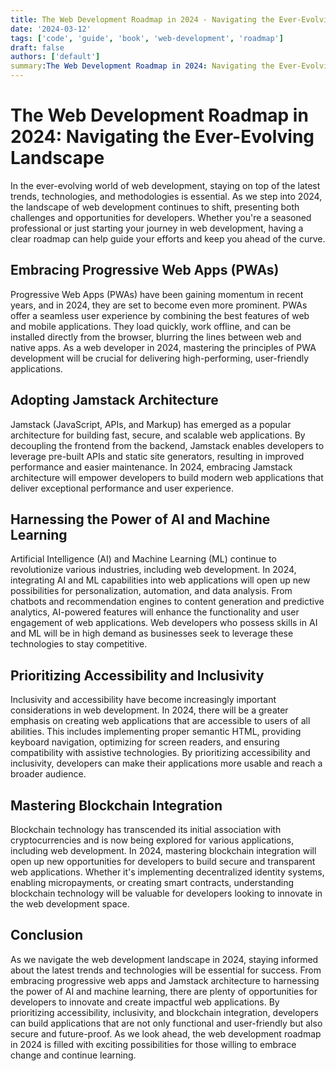 ```yaml
---
title: The Web Development Roadmap in 2024 - Navigating the Ever-Evolving Landscape
date: '2024-03-12'
tags: ['code', 'guide', 'book', 'web-development', 'roadmap']
draft: false
authors: ['default']
summary:The Web Development Roadmap in 2024: Navigating the Ever-Evolving Landscape In the ever-evolving world of web development, staying on top of the latest trends, technologies, and methodologies is essential.
---
```


# The Web Development Roadmap in 2024: Navigating the Ever-Evolving Landscape
In the ever-evolving world of web development, staying on top of the latest trends, technologies, and methodologies is essential. As we step into 2024, the landscape of web development continues to shift, presenting both challenges and opportunities for developers. Whether you're a seasoned professional or just starting your journey in web development, having a clear roadmap can help guide your efforts and keep you ahead of the curve.

## Embracing Progressive Web Apps (PWAs)
Progressive Web Apps (PWAs) have been gaining momentum in recent years, and in 2024, they are set to become even more prominent. PWAs offer a seamless user experience by combining the best features of web and mobile applications. They load quickly, work offline, and can be installed directly from the browser, blurring the lines between web and native apps. As a web developer in 2024, mastering the principles of PWA development will be crucial for delivering high-performing, user-friendly applications.

## Adopting Jamstack Architecture
Jamstack (JavaScript, APIs, and Markup) has emerged as a popular architecture for building fast, secure, and scalable web applications. By decoupling the frontend from the backend, Jamstack enables developers to leverage pre-built APIs and static site generators, resulting in improved performance and easier maintenance. In 2024, embracing Jamstack architecture will empower developers to build modern web applications that deliver exceptional performance and user experience.

## Harnessing the Power of AI and Machine Learning
Artificial Intelligence (AI) and Machine Learning (ML) continue to revolutionize various industries, including web development. In 2024, integrating AI and ML capabilities into web applications will open up new possibilities for personalization, automation, and data analysis. From chatbots and recommendation engines to content generation and predictive analytics, AI-powered features will enhance the functionality and user engagement of web applications. Web developers who possess skills in AI and ML will be in high demand as businesses seek to leverage these technologies to stay competitive.

## Prioritizing Accessibility and Inclusivity
Inclusivity and accessibility have become increasingly important considerations in web development. In 2024, there will be a greater emphasis on creating web applications that are accessible to users of all abilities. This includes implementing proper semantic HTML, providing keyboard navigation, optimizing for screen readers, and ensuring compatibility with assistive technologies. By prioritizing accessibility and inclusivity, developers can make their applications more usable and reach a broader audience.

## Mastering Blockchain Integration
Blockchain technology has transcended its initial association with cryptocurrencies and is now being explored for various applications, including web development. In 2024, mastering blockchain integration will open up new opportunities for developers to build secure and transparent web applications. Whether it's implementing decentralized identity systems, enabling micropayments, or creating smart contracts, understanding blockchain technology will be valuable for developers looking to innovate in the web development space.

## Conclusion
As we navigate the web development landscape in 2024, staying informed about the latest trends and technologies will be essential for success. From embracing progressive web apps and Jamstack architecture to harnessing the power of AI and machine learning, there are plenty of opportunities for developers to innovate and create impactful web applications. By prioritizing accessibility, inclusivity, and blockchain integration, developers can build applications that are not only functional and user-friendly but also secure and future-proof. As we look ahead, the web development roadmap in 2024 is filled with exciting possibilities for those willing to embrace change and continue learning.